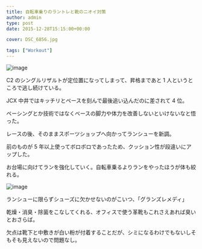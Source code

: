---
title: 自転車乗りのラントレと靴のニオイ対策
author: admin
type: post
date: 2015-12-28T15:15:00+00:00

cover: DSC_6856.jpg

tags: ["Workout"]
---

![image](./DSC_6856.jpg)

C2 のシングルリザルトが定位置になってしまって、昇格まであと 1 人というところで逃し続けている。

JCX 中井ではキッチリとペースを刻んで最後追い込んだのに差されて 4 位。

ペーシングとか技術ではなくベースの脚力や体力を改善しないといけないなと悟った。

レースの後、そのままスポーツショップへ向かってランシューを新調。

前のものが 5 年以上使ってボロボロであったため、クッション性が段違いにアップした。

お台場に向けてランを強化していく。自転車乗るよりランをやったほうが体も絞れる。

![image](./DSC_6857.jpg)

ランシューに限らずシューズに欠かせないのがこいつ、「グランズレメディ」

乾燥・消臭・除菌をこなしてくれる、オフィスで使う革靴もこれさえあれば臭いとおさらば。

欠点は靴下と中敷きが白い粉が付着することだが、シミになるわけでもないしそもそも見えないので問題なし。

<linkBox
  isAmazonLink
  url="http://www.amazon.co.jp/exec/obidos/ASIN/B008F4NV72/gensobunya-22/ref=nosim/"
/>
